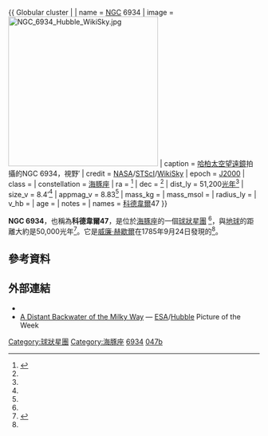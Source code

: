 {{ Globular cluster |
| name = [[星雲和星團新總表|NGC]] 6934
| image = [[Image:NGC_6934_Hubble_WikiSky.jpg|300px]]
| caption = [[哈柏太空望遠鏡|哈柏太空望遠鏡]]拍攝的NGC 6934，視野′
| credit = [[NASA|NASA]]/[[STScI|STScI]]/[[WikiSky|WikiSky]] 
| epoch = [[J2000|J2000]]
| class = 
| constellation = [[海豚座|海豚座]]
| ra = {{RA|20|34|11.5}}<ref name="simbad">{{cite web
  | title=SIMBAD Astronomical Database
  | work=Results for NGC 6934
  | url=http://simbad.u-strasbg.fr/Simbad
  | accessdate=2007-04-21
  | archive-date=2019-05-01
  | archive-url=https://web.archive.org/web/20190501023034/http://simbad.u-strasbg.fr/simbad/
  | dead-url=no
  }}</ref>
| dec = {{DEC|+7|24|14.9}}<ref name="simbad" />
| dist_ly = 51,200[[光年|光年]]<ref name="seds" />
| size_v = 8.4′<ref name="seds" />
| appmag_v = 8.83<ref name="seds" />
| mass_kg = 
| mass_msol = 
| radius_ly = 
| v_hb = 
| age = 
| notes = 
| names = [[科德韋爾深空天體表|科德韋爾]]47
}}

'''NGC 6934'''，也稱為'''科德韋爾47'''，是位於[[海豚座|海豚座]]的一個[[球狀星團|球狀星團]] <ref name="simbad" />，與[[地球|地球]]的距離大約是50,000光年<ref name="seds">{{Cite web  
  | last =   
  | first =   
  | authorlink =   
  | title = NGC 6934  
  | work = [http://seds.org/ SEDS web site]  
  | publisher = [[Students_for_the_Exploration_and_Development_of_Space|Students for the Exploration and Development of Space]]  
  | date =   
  | url = http://spider.seds.org/spider/MWGC/n6934.html  
  | format =   
  | doi =   
  | accessdate = 2010-10-09  
  | archive-date = 2010-10-11  
  | archive-url = https://web.archive.org/web/20101011014300/http://spider.seds.org/spider/MWGC/n6934.html  
  | dead-url = no  
  }}</ref>。它是[[威廉·赫歇爾|威廉·赫歇爾]]在1785年9月24日發現的<ref name="seds" />。

== 參考資料 ==
{{reflist}}

== 外部連結 ==
* {{WikiSky}}
* [http://www.spacetelescope.org/images/potw1023a/ A Distant Backwater of the Milky Way]{{Wayback|url=http://www.spacetelescope.org/images/potw1023a/ |date=20110202020155 }} — [[ESA|ESA]]/[[Hubble_Space_Telescope|Hubble]] Picture of the Week

{{Sky|20|34|11.5|+|07|24|14.9|50000}}

{{科德韋爾天體}}

[[Category:球狀星團|Category:球狀星團]]
[[Category:海豚座|Category:海豚座]]
[[Category:NGC天體|6934]]
[[Category:科德韋爾天體|047b]]
{{star-cluster-stub}}